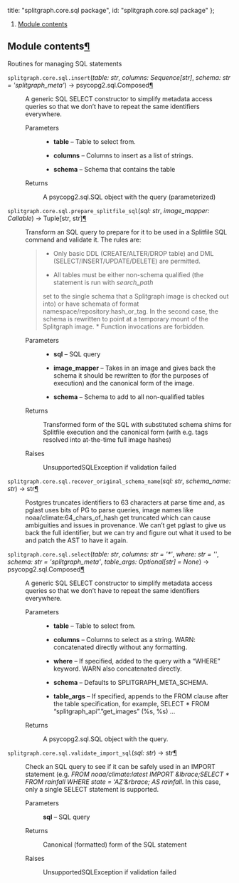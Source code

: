 


  title: "splitgraph.core.sql package",
  id: "splitgraph.core.sql package"
};

<div className=" rst-content"><nav className="toc"><ol className="toc-level toc-level-1"><li className="toc-item toc-item-h2"><a className="toc-link toc-link-h2" href="#module-contents">Module contents</a></li></ol></nav><div className="section" id="module-splitgraph.core.sql">
<span id="module-contents"></span><h2 id="module-contents">Module contents<a className="headerlink" href="#module-splitgraph.core.sql" title="Permalink to this headline">¶</a></h2>
<p>Routines for managing SQL statements</p>
<dl className="py function">
<dt id="splitgraph.core.sql.insert">
<code className="sig-prename descclassname"><span className="pre">splitgraph.core.sql.</span></code><code className="sig-name descname"><span className="pre">insert</span></code><span className="sig-paren">(</span><em className="sig-param"><span className="n"><span className="pre">table</span></span><span className="p"><span className="pre">:</span></span> <span className="n"><span className="pre">str</span></span></em>, <em className="sig-param"><span className="n"><span className="pre">columns</span></span><span className="p"><span className="pre">:</span></span> <span className="n"><span className="pre">Sequence</span><span className="p"><span className="pre">[</span></span><span className="pre">str</span><span className="p"><span className="pre">]</span></span></span></em>, <em className="sig-param"><span className="n"><span className="pre">schema</span></span><span className="p"><span className="pre">:</span></span> <span className="n"><span className="pre">str</span></span> <span className="o"><span className="pre">=</span></span> <span className="default_value"><span className="pre">'splitgraph_meta'</span></span></em><span className="sig-paren">)</span> → <span className="pre">psycopg2.sql.Composed</span><a className="headerlink" href="#splitgraph.core.sql.insert" title="Permalink to this definition">¶</a></dt>
<dd><p>A generic SQL SELECT constructor to simplify metadata access queries so that we don’t have to repeat the same
identifiers everywhere.</p>
<dl className="field-list simple">
<dt className="field-odd">Parameters</dt>
<dd className="field-odd"><ul className="simple">
<li><p><strong>table</strong> – Table to select from.</p></li>
<li><p><strong>columns</strong> – Columns to insert as a list of strings.</p></li>
<li><p><strong>schema</strong> – Schema that contains the table</p></li>
</ul>
</dd>
<dt className="field-even">Returns</dt>
<dd className="field-even"><p>A psycopg2.sql.SQL object with the query (parameterized)</p>
</dd>
</dl>
</dd></dl>

<dl className="py function">
<dt id="splitgraph.core.sql.prepare_splitfile_sql">
<code className="sig-prename descclassname"><span className="pre">splitgraph.core.sql.</span></code><code className="sig-name descname"><span className="pre">prepare_splitfile_sql</span></code><span className="sig-paren">(</span><em className="sig-param"><span className="n"><span className="pre">sql</span></span><span className="p"><span className="pre">:</span></span> <span className="n"><span className="pre">str</span></span></em>, <em className="sig-param"><span className="n"><span className="pre">image_mapper</span></span><span className="p"><span className="pre">:</span></span> <span className="n"><span className="pre">Callable</span></span></em><span className="sig-paren">)</span> → <span className="pre">Tuple</span><span className="p"><span className="pre">[</span></span><span className="pre">str</span><span className="p"><span className="pre">,</span> </span><span className="pre">str</span><span className="p"><span className="pre">]</span></span><a className="headerlink" href="#splitgraph.core.sql.prepare_splitfile_sql" title="Permalink to this definition">¶</a></dt>
<dd><p>Transform an SQL query to prepare for it to be used in a Splitfile SQL command and validate it.
The rules are:</p>
<blockquote>
<div><ul className="simple">
<li><p>Only basic DDL (CREATE/ALTER/DROP table) and DML (SELECT/INSERT/UPDATE/DELETE) are permitted.</p></li>
<li><p>All tables must be either non-schema qualified (the statement is run with <cite>search_path</cite></p></li>
</ul>
<p>set to the single schema that a Splitgraph image is checked out into) or have schemata of
format namespace/repository:hash_or_tag. In the second case, the schema is rewritten to point
at a temporary mount of the Splitgraph image.
* Function invocations are forbidden.</p>
</div></blockquote>
<dl className="field-list simple">
<dt className="field-odd">Parameters</dt>
<dd className="field-odd"><ul className="simple">
<li><p><strong>sql</strong> – SQL query</p></li>
<li><p><strong>image_mapper</strong> – Takes in an image and gives back the schema it should be rewritten to
(for the purposes of execution) and the canonical form of the image.</p></li>
<li><p><strong>schema</strong> – Schema to add to all non-qualified tables</p></li>
</ul>
</dd>
<dt className="field-even">Returns</dt>
<dd className="field-even"><p>Transformed form of the SQL with substituted schema shims for Splitfile execution
and the canonical form (with e.g. tags resolved into at-the-time full image hashes)</p>
</dd>
<dt className="field-odd">Raises</dt>
<dd className="field-odd"><p>UnsupportedSQLException if validation failed</p>
</dd>
</dl>
</dd></dl>

<dl className="py function">
<dt id="splitgraph.core.sql.recover_original_schema_name">
<code className="sig-prename descclassname"><span className="pre">splitgraph.core.sql.</span></code><code className="sig-name descname"><span className="pre">recover_original_schema_name</span></code><span className="sig-paren">(</span><em className="sig-param"><span className="n"><span className="pre">sql</span></span><span className="p"><span className="pre">:</span></span> <span className="n"><span className="pre">str</span></span></em>, <em className="sig-param"><span className="n"><span className="pre">schema_name</span></span><span className="p"><span className="pre">:</span></span> <span className="n"><span className="pre">str</span></span></em><span className="sig-paren">)</span> → <span className="pre">str</span><a className="headerlink" href="#splitgraph.core.sql.recover_original_schema_name" title="Permalink to this definition">¶</a></dt>
<dd><p>Postgres truncates identifiers to 63 characters at parse time and, as pglast
uses bits of PG to parse queries, image names like noaa/climate:64_chars_of_hash
get truncated which can cause ambiguities and issues in provenance. We can’t
get pglast to give us back the full identifier, but we can try and figure out
what it used to be and patch the AST to have it again.</p>
</dd></dl>

<dl className="py function">
<dt id="splitgraph.core.sql.select">
<code className="sig-prename descclassname"><span className="pre">splitgraph.core.sql.</span></code><code className="sig-name descname"><span className="pre">select</span></code><span className="sig-paren">(</span><em className="sig-param"><span className="n"><span className="pre">table</span></span><span className="p"><span className="pre">:</span></span> <span className="n"><span className="pre">str</span></span></em>, <em className="sig-param"><span className="n"><span className="pre">columns</span></span><span className="p"><span className="pre">:</span></span> <span className="n"><span className="pre">str</span></span> <span className="o"><span className="pre">=</span></span> <span className="default_value"><span className="pre">'*'</span></span></em>, <em className="sig-param"><span className="n"><span className="pre">where</span></span><span className="p"><span className="pre">:</span></span> <span className="n"><span className="pre">str</span></span> <span className="o"><span className="pre">=</span></span> <span className="default_value"><span className="pre">''</span></span></em>, <em className="sig-param"><span className="n"><span className="pre">schema</span></span><span className="p"><span className="pre">:</span></span> <span className="n"><span className="pre">str</span></span> <span className="o"><span className="pre">=</span></span> <span className="default_value"><span className="pre">'splitgraph_meta'</span></span></em>, <em className="sig-param"><span className="n"><span className="pre">table_args</span></span><span className="p"><span className="pre">:</span></span> <span className="n"><span className="pre">Optional</span><span className="p"><span className="pre">[</span></span><span className="pre">str</span><span className="p"><span className="pre">]</span></span></span> <span className="o"><span className="pre">=</span></span> <span className="default_value"><span className="pre">None</span></span></em><span className="sig-paren">)</span> → <span className="pre">psycopg2.sql.Composed</span><a className="headerlink" href="#splitgraph.core.sql.select" title="Permalink to this definition">¶</a></dt>
<dd><p>A generic SQL SELECT constructor to simplify metadata access queries so that we don’t have to repeat the same
identifiers everywhere.</p>
<dl className="field-list simple">
<dt className="field-odd">Parameters</dt>
<dd className="field-odd"><ul className="simple">
<li><p><strong>table</strong> – Table to select from.</p></li>
<li><p><strong>columns</strong> – Columns to select as a string. WARN: concatenated directly without any formatting.</p></li>
<li><p><strong>where</strong> – If specified, added to the query with a “WHERE” keyword. WARN also concatenated directly.</p></li>
<li><p><strong>schema</strong> – Defaults to SPLITGRAPH_META_SCHEMA.</p></li>
<li><p><strong>table_args</strong> – If specified, appends to the FROM clause after the table specification,
for example, SELECT * FROM “splitgraph_api”.”get_images” (%s, %s) …</p></li>
</ul>
</dd>
<dt className="field-even">Returns</dt>
<dd className="field-even"><p>A psycopg2.sql.SQL object with the query.</p>
</dd>
</dl>
</dd></dl>

<dl className="py function">
<dt id="splitgraph.core.sql.validate_import_sql">
<code className="sig-prename descclassname"><span className="pre">splitgraph.core.sql.</span></code><code className="sig-name descname"><span className="pre">validate_import_sql</span></code><span className="sig-paren">(</span><em className="sig-param"><span className="n"><span className="pre">sql</span></span><span className="p"><span className="pre">:</span></span> <span className="n"><span className="pre">str</span></span></em><span className="sig-paren">)</span> → <span className="pre">str</span><a className="headerlink" href="#splitgraph.core.sql.validate_import_sql" title="Permalink to this definition">¶</a></dt>
<dd><p>Check an SQL query to see if it can be safely used in an IMPORT statement
(e.g. <cite>FROM noaa/climate:latest IMPORT &#38;lbrace;SELECT * FROM rainfall WHERE state = ‘AZ’&#38;rbrace; AS rainfall</cite>.
In this case, only a single SELECT statement is supported.</p>
<dl className="field-list simple">
<dt className="field-odd">Parameters</dt>
<dd className="field-odd"><p><strong>sql</strong> – SQL query</p>
</dd>
<dt className="field-even">Returns</dt>
<dd className="field-even"><p>Canonical (formatted) form of the SQL statement</p>
</dd>
<dt className="field-odd">Raises</dt>
<dd className="field-odd"><p>UnsupportedSQLException if validation failed</p>
</dd>
</dl>
</dd></dl>

</div><div className="section" id="splitgraph-core-sql-package">


</div>
</div>

